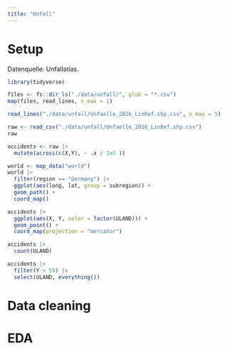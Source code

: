 ```yaml
---
title: "Unfall"
---
```


# Setup

Datenquelle: Unfallatlas.

```r
library(tidyverse)
```


```r
files <- fs::dir_ls("./data/unfall/", glob = "*.csv")
map(files, read_lines, n_max = 1)
```

```r
read_lines("./data/unfall/Unfaelle_2016_LinRef.shp.csv", n_max = 5)
```


```r
raw <- read_csv("./data/unfall/Unfaelle_2016_LinRef.shp.csv")
raw
```


```r
accidents <- raw |> 
  mutate(across(c(X,Y), ~ .x / 1e5 ))
```


```r
world <- map_data("world")
world |> 
  filter(region == "Germany") |> 
  ggplot(aes(long, lat, group = subregion)) +
  geom_path() +
  coord_map()
```


```r
accidents |> 
  ggplot(aes(X, Y, color = factor(ULAND))) +
  geom_point() +
  coord_map(projection = "mercator")
```

```r
accidents |> 
  count(ULAND)
```


```r
accidents |> 
  filter(Y > 59) |> 
  select(ULAND, everything())
```





# Data cleaning

# EDA


